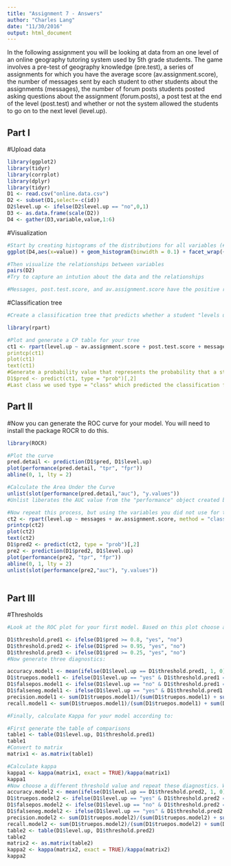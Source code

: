 ```yaml
---
title: "Assignment 7 - Answers"
author: "Charles Lang"
date: "11/30/2016"
output: html_document
---
```


In the following assignment you will be looking at data from an one level of an online geography tutoring system used by 5th grade students. The game involves a pre-test of geography knowledge (pre.test), a series of assignments for which you have the average score (av.assignment.score),  the number of messages sent by each student to other students about the assignments (messages), the number of forum posts students posted asking questions about the assignment (forum.posts), a post test at the end of the level (post.test) and whether or not the system allowed the students to go on to the next level (level.up).  

## Part I

#Upload data
```r
library(ggplot2)
library(tidyr)
library(corrplot)
library(dplyr)
library(tidyr)
D1 <- read.csv("online.data.csv")
D2 <- subset(D1,select=-c(id))
D2$level.up <- ifelse(D2$level.up == "no",0,1)
D3 <- as.data.frame(scale(D2))
D4 <- gather(D3,variable,value,1:6) 

```

#Visualization 
```r
#Start by creating histograms of the distributions for all variables (#HINT: look up "facet" in the ggplot documentation)
ggplot(D4,aes(x=value)) + geom_histogram(binwidth = 0.1) + facet_wrap(~variable, scales = "free")

#Then visualize the relationships between variables
pairs(D2)
#Try to capture an intution about the data and the relationships

#Messages, post.test.score, and av.assignment.score have the positive relationship between the avraibles. 
```
#Classification tree
```r
#Create a classification tree that predicts whether a student "levels up" in the online course using three variables of your choice (As we did last time, set all controls to their minimums)

library(rpart)

#Plot and generate a CP table for your tree 
ct1 <- rpart(level.up ~ av.assignment.score + post.test.score + messages, method = "class", data = D1, control=rpart.control(minsplit=1, minbucket=1, cp=0.001))`
printcp(ct1)
plot(ct1)
text(ct1)
#Generate a probability value that represents the probability that a student levels up based your classification tree 
D1$pred <- predict(ct1, type = "prob")[,2]
#Last class we used type = "class" which predicted the classification for us, this time we are using type = "prob" to see the probability that our classififcation is based on.
```
## Part II
#Now you can generate the ROC curve for your model. You will need to install the package ROCR to do this.
```r

library(ROCR)

#Plot the curve
pred.detail <- prediction(D1$pred, D1$level.up) 
plot(performance(pred.detail, "tpr", "fpr"))
abline(0, 1, lty = 2)

#Calculate the Area Under the Curve
unlist(slot(performance(pred.detail,"auc"), "y.values"))
#Unlist liberates the AUC value from the "performance" object created by ROCR

#Now repeat this process, but using the variables you did not use for the previous model and compare the plots & results of your two models. Which one do you think was the better model? Why?
ct2 <- rpart(level.up ~ messages + av.assignment.score, method = "class", data = D1, control=rpart.control(minsplit=1, minbucket=1, cp=0.001))
printcp(ct2)
plot(ct2)
text(ct2)
D1$pred2 <- predict(ct2, type = "prob")[,2]
pre2 <- prediction(D1$pred2, D1$level.up) 	
plot(performance(pre2, "tpr", "fpr"))
abline(0, 1, lty = 2)
unlist(slot(performance(pre2,"auc"), "y.values"))
	
```

## Part III
#Thresholds
```r
#Look at the ROC plot for your first model. Based on this plot choose a probability threshold that balances capturing the most correct predictions against false positives. Then generate a new variable in your data set that classifies each student according to your chosen threshold.

D1$threshold.pred1 <- ifelse(D1$pred >= 0.8, "yes", "no")
D1$threshold.pred2 <- ifelse(D1$pred >= 0.95, "yes", "no")
D1$threshold.pred3 <- ifelse(D1$pred >= 0.25, "yes", "no")
#Now generate three diagnostics:

accuracy.model1 <- mean(ifelse(D1$level.up == D1$threshold.pred1, 1, 0))
D1$truepos.model1 <- ifelse(D1$level.up == "yes" & D1$threshold.pred1 == "yes", 1, 0)
D1$falsepos.model1 <- ifelse(D1$level.up == "no" & D1$threshold.pred1 == "yes", 1,0)
D1$falseneg.model1 <- ifelse(D1$level.up == "yes" & D1$threshold.pred1 == "no", 1,0)
precision.model1 <- sum(D1$truepos.model1)/(sum(D1$truepos.model1) + sum(D1$falsepos.model1))
recall.model1 <- sum(D1$truepos.model1)/(sum(D1$truepos.model1) + sum(D1$falseneg.model1))

#Finally, calculate Kappa for your model according to:

#First generate the table of comparisons
table1 <- table(D1$level.up, D1$threshold.pred1)
table1
#Convert to matrix
matrix1 <- as.matrix(table1)

#Calculate kappa
kappa1 <- kappa(matrix1, exact = TRUE)/kappa(matrix1)
kappa1
#Now choose a different threshold value and repeat these diagnostics. What conclusions can you draw about your two thresholds?
accuracy.model2 <- mean(ifelse(D1$level.up == D1$threshold.pred2, 1, 0))
D1$truepos.model2 <- ifelse(D1$level.up == "yes" & D1$threshold.pred2 == "yes", 1, 0)
D1$falsepos.model2 <- ifelse(D1$level.up == "no" & D1$threshold.pred2 == "yes", 1,0)
D1$falseneg.model2 <- ifelse(D1$level.up == "yes" & D1$threshold.pred2 == "no", 1,0)
precision.model2 <- sum(D1$truepos.model2)/(sum(D1$truepos.model2) + sum(D1$falsepos.model2))
recall.model2 <- sum(D1$truepos.model2)/(sum(D1$truepos.model2) + sum(D1$falseneg.model2))
table2 <- table(D1$level.up, D1$threshold.pred2)
table2
matrix2 <- as.matrix(table2)
kappa2 <- kappa(matrix2, exact = TRUE)/kappa(matrix2)
kappa2

```


